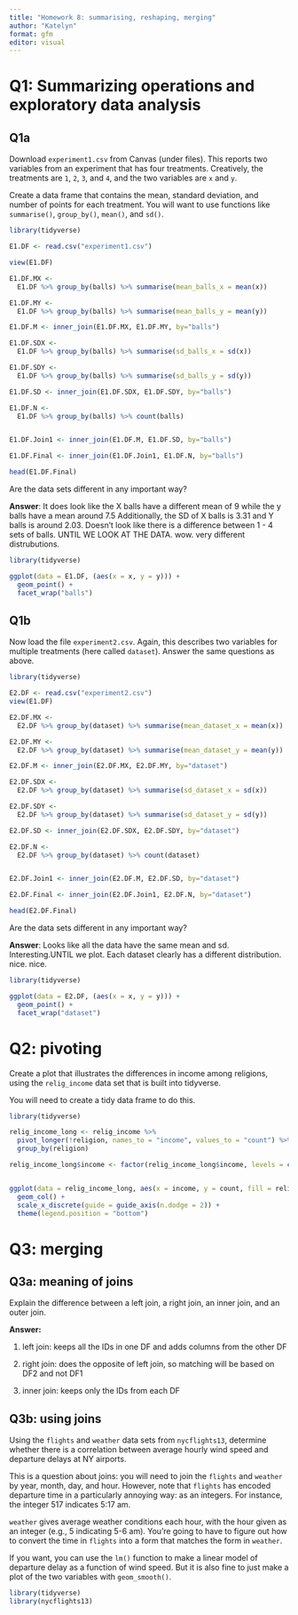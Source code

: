 ```yaml
---
title: "Homework 8: summarising, reshaping, merging"
author: "Katelyn"
format: gfm
editor: visual
---
```


# Q1: Summarizing operations and exploratory data analysis

## Q1a

Download `experiment1.csv` from Canvas (under files). This reports two variables from an experiment that has four treatments. Creatively, the treatments are `1`, `2`, `3`, and `4`, and the two variables are `x` and `y`.

Create a data frame that contains the mean, standard deviation, and number of points for each treatment. You will want to use functions like `summarise()`, `group_by()`, `mean()`, and `sd()`.

```r

library(tidyverse)

E1.DF <- read.csv("experiment1.csv")

view(E1.DF)

E1.DF.MX <- 
  E1.DF %>% group_by(balls) %>% summarise(mean_balls_x = mean(x)) 

E1.DF.MY <- 
  E1.DF %>% group_by(balls) %>% summarise(mean_balls_y = mean(y)) 

E1.DF.M <- inner_join(E1.DF.MX, E1.DF.MY, by="balls")

E1.DF.SDX <-
  E1.DF %>% group_by(balls) %>% summarise(sd_balls_x = sd(x))

E1.DF.SDY <-
  E1.DF %>% group_by(balls) %>% summarise(sd_balls_y = sd(y))

E1.DF.SD <- inner_join(E1.DF.SDX, E1.DF.SDY, by="balls")

E1.DF.N <-
  E1.DF %>% group_by(balls) %>% count(balls)


E1.DF.Join1 <- inner_join(E1.DF.M, E1.DF.SD, by="balls")

E1.DF.Final <- inner_join(E1.DF.Join1, E1.DF.N, by="balls")                                      

head(E1.DF.Final)

```

Are the data sets different in any important way?

**Answer**: It does look like the X balls have a different mean of 9 while the y balls have a mean around 7.5 Additionally, the SD of X balls is 3.31 and Y balls is around 2.03. Doesn't look like there is a difference between 1 - 4 sets of balls. UNTIL WE LOOK AT THE DATA. wow. very different distrubutions. 

```r

library(tidyverse)

ggplot(data = E1.DF, (aes(x = x, y = y))) +
  geom_point() +
  facet_wrap("balls")


```

## Q1b

Now load the file `experiment2.csv`. Again, this describes two variables for multiple treatments (here called `dataset`). Answer the same questions as above.

```r

library(tidyverse)

E2.DF <- read.csv("experiment2.csv")
view(E1.DF)

E2.DF.MX <- 
  E2.DF %>% group_by(dataset) %>% summarise(mean_dataset_x = mean(x)) 

E2.DF.MY <- 	
  E2.DF %>% group_by(dataset) %>% summarise(mean_dataset_y = mean(y)) 

E2.DF.M <- inner_join(E2.DF.MX, E2.DF.MY, by="dataset")

E2.DF.SDX <-
  E2.DF %>% group_by(dataset) %>% summarise(sd_dataset_x = sd(x))

E2.DF.SDY <-
  E2.DF %>% group_by(dataset) %>% summarise(sd_dataset_y = sd(y))

E2.DF.SD <- inner_join(E2.DF.SDX, E2.DF.SDY, by="dataset")

E2.DF.N <-
  E2.DF %>% group_by(dataset) %>% count(dataset)


E2.DF.Join1 <- inner_join(E2.DF.M, E2.DF.SD, by="dataset")

E2.DF.Final <- inner_join(E2.DF.Join1, E2.DF.N, by="dataset")                                      

head(E2.DF.Final)


```

Are the data sets different in any important way?

**Answer**: Looks like all the data have the same mean and sd. Interesting.UNTIL we plot. Each dataset clearly has a different distribution. nice. nice.

```r

library(tidyverse)

ggplot(data = E2.DF, (aes(x = x, y = y))) +
  geom_point() +
  facet_wrap("dataset")


```

# Q2: pivoting

Create a plot that illustrates the differences in income among religions, using the `relig_income` data set that is built into tidyverse.

You will need to create a tidy data frame to do this.

```r

library(tidyverse)

relig_income_long <- relig_income %>% 
  pivot_longer(!religion, names_to = "income", values_to = "count") %>%
  group_by(religion)

relig_income_long$income <- factor(relig_income_long$income, levels = c("<$10K", "$10-20k", "$20-30k", "$30-40k", "$40-50k", "$50-75k", "$75-100k", "$100-150k", ">150k", "Don't know/refused" ))


ggplot(data = relig_income_long, aes(x = income, y = count, fill = religion)) +
  geom_col() +
  scale_x_discrete(guide = guide_axis(n.dodge = 2)) + 
  theme(legend.position = "bottom")


```

# Q3: merging

## Q3a: meaning of joins

Explain the difference between a left join, a right join, an inner join, and an outer join.

**Answer:**

1.  left join: keeps all the IDs in one DF and adds columns from the other DF

2.  right join: does the opposite of left join, so matching will be based on DF2 and not DF1

3.  inner join: keeps only the IDs from each DF

## Q3b: using joins

Using the `flights` and `weather` data sets from `nycflights13`, determine whether there is a correlation between average hourly wind speed and departure delays at NY airports.

This is a question about joins: you will need to join the `flights` and `weather` by year, month, day, and hour. However, note that `flights` has encoded departure time in a particularly annoying way: as an integers. For instance, the integer 517 indicates 5:17 am.

`weather` gives average weather conditions each hour, with the hour given as an integer (e.g., 5 indicating 5-6 am). You're going to have to figure out how to convert the time in `flights` into a form that matches the form in `weather`.

If you want, you can use the `lm()` function to make a linear model of departure delay as a function of wind speed. But it is also fine to just make a plot of the two variables with `geom_smooth()`.

```r

library(tidyverse)
library(nycflights13)


```
